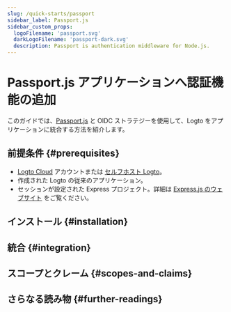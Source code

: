 ```yaml
---
slug: /quick-starts/passport
sidebar_label: Passport.js
sidebar_custom_props:
  logoFilename: 'passport.svg'
  darkLogoFilename: 'passport-dark.svg'
  description: Passport is authentication middleware for Node.js.
---
```




# Passport.js アプリケーションへ認証機能の追加

このガイドでは、[Passport.js](https://www.passportjs.org/) と OIDC ストラテジーを使用して、Logto をアプリケーションに統合する方法を紹介します。

<GuideTip />

## 前提条件 \{#prerequisites}

- [Logto Cloud](https://cloud.logto.io) アカウントまたは [セルフホスト Logto](/introduction/set-up-logto-oss)。
- 作成された Logto の従来のアプリケーション。
- セッションが設定された Express プロジェクト。詳細は [Express.js のウェブサイト](https://expressjs.com/) をご覧ください。

## インストール \{#installation}

<Installation />

## 統合 \{#integration}

<Integration />

## スコープとクレーム \{#scopes-and-claims}

<ScopesAndClaims />

## さらなる読み物 \{#further-readings}

<FurtherReadings />